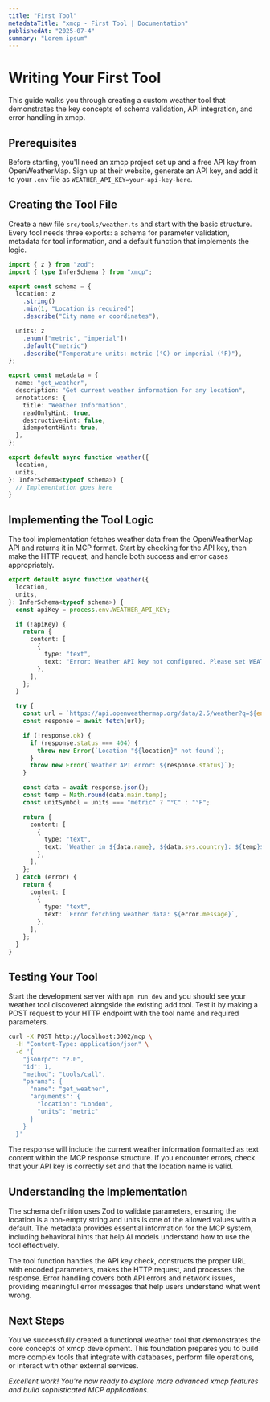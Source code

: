 ```yaml
---
title: "First Tool"
metadataTitle: "xmcp - First Tool | Documentation"
publishedAt: "2025-07-4"
summary: "Lorem ipsum"
---
```


# Writing Your First Tool

This guide walks you through creating a custom weather tool that demonstrates the key concepts of schema validation, API integration, and error handling in xmcp.

## Prerequisites

Before starting, you'll need an xmcp project set up and a free API key from OpenWeatherMap. Sign up at their website, generate an API key, and add it to your `.env` file as `WEATHER_API_KEY=your-api-key-here`.

## Creating the Tool File

Create a new file `src/tools/weather.ts` and start with the basic structure. Every tool needs three exports: a schema for parameter validation, metadata for tool information, and a default function that implements the logic.

```ts
import { z } from "zod";
import { type InferSchema } from "xmcp";

export const schema = {
  location: z
    .string()
    .min(1, "Location is required")
    .describe("City name or coordinates"),

  units: z
    .enum(["metric", "imperial"])
    .default("metric")
    .describe("Temperature units: metric (°C) or imperial (°F)"),
};

export const metadata = {
  name: "get_weather",
  description: "Get current weather information for any location",
  annotations: {
    title: "Weather Information",
    readOnlyHint: true,
    destructiveHint: false,
    idempotentHint: true,
  },
};

export default async function weather({
  location,
  units,
}: InferSchema<typeof schema>) {
  // Implementation goes here
}
```

## Implementing the Tool Logic

The tool implementation fetches weather data from the OpenWeatherMap API and returns it in MCP format. Start by checking for the API key, then make the HTTP request, and handle both success and error cases appropriately.

```ts
export default async function weather({
  location,
  units,
}: InferSchema<typeof schema>) {
  const apiKey = process.env.WEATHER_API_KEY;

  if (!apiKey) {
    return {
      content: [
        {
          type: "text",
          text: "Error: Weather API key not configured. Please set WEATHER_API_KEY environment variable.",
        },
      ],
    };
  }

  try {
    const url = `https://api.openweathermap.org/data/2.5/weather?q=${encodeURIComponent(location)}&units=${units}&appid=${apiKey}`;
    const response = await fetch(url);

    if (!response.ok) {
      if (response.status === 404) {
        throw new Error(`Location "${location}" not found`);
      }
      throw new Error(`Weather API error: ${response.status}`);
    }

    const data = await response.json();
    const temp = Math.round(data.main.temp);
    const unitSymbol = units === "metric" ? "°C" : "°F";

    return {
      content: [
        {
          type: "text",
          text: `Weather in ${data.name}, ${data.sys.country}: ${temp}${unitSymbol}, ${data.weather[0].description}. Humidity: ${data.main.humidity}%, Wind: ${data.wind.speed} m/s`,
        },
      ],
    };
  } catch (error) {
    return {
      content: [
        {
          type: "text",
          text: `Error fetching weather data: ${error.message}`,
        },
      ],
    };
  }
}
```

## Testing Your Tool

Start the development server with `npm run dev` and you should see your weather tool discovered alongside the existing add tool. Test it by making a POST request to your HTTP endpoint with the tool name and required parameters.

```bash
curl -X POST http://localhost:3002/mcp \
  -H "Content-Type: application/json" \
  -d '{
    "jsonrpc": "2.0",
    "id": 1,
    "method": "tools/call",
    "params": {
      "name": "get_weather",
      "arguments": {
        "location": "London",
        "units": "metric"
      }
    }
  }'
```

The response will include the current weather information formatted as text content within the MCP response structure. If you encounter errors, check that your API key is correctly set and that the location name is valid.

## Understanding the Implementation

The schema definition uses Zod to validate parameters, ensuring the location is a non-empty string and units is one of the allowed values with a default. The metadata provides essential information for the MCP system, including behavioral hints that help AI models understand how to use the tool effectively.

The tool function handles the API key check, constructs the proper URL with encoded parameters, makes the HTTP request, and processes the response. Error handling covers both API errors and network issues, providing meaningful error messages that help users understand what went wrong.

## Next Steps

You've successfully created a functional weather tool that demonstrates the core concepts of xmcp development. This foundation prepares you to build more complex tools that integrate with databases, perform file operations, or interact with other external services.

_Excellent work! You're now ready to explore more advanced xmcp features and build sophisticated MCP applications._
